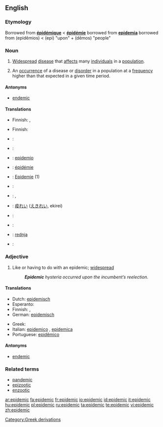 ==English==
{{wikipedia}}

===Etymology===
Borrowed from {{F.}} '''[[épidémique]]''' < '''[[épidémie]]''' borrowed from {{L.}} '''[[epidemia]]''' borrowed from {{AGr.}} '''{{polytonic|[[ἐπιδήμιος]]}}''' (epidēmios) < '''{{polytonic|[[ἐπί]]}}''' (epi) "upon" + '''{{polytonic|[[δῆμος]]}}''' (dēmos) "people"

===Noun===
{{en-noun}}

# [[widespread|Widespread]] [[disease]] that [[affect]]s many [[individual]]s in a [[population]].
# {{context|Epidemiology}} An [[occurrence]] of a disease or [[disorder]] in a population at a [[frequency]] higher than that expected in a given time period.

====Antonyms====
* [[endemic]]

====Translations====
{{trans-top|widespread disease}}
* Finnish: {{t|fi|kulkutauti}}, {{t+|fi|epidemia}}
{{trans-mid}}
{{trans-bottom}}

{{trans-top|occurrence of such disease}}
* Finnish: {{t+|fi|epidemia}} 
{{trans-mid}}
{{trans-bottom}}

{{checktrans-top}}
* {{ttbc|Czech}}: {{t+|cs|epidemie|f}}
* {{ttbc|Dutch}}: {{t+|nl|epidemie}}
* {{ttbc|Esperanto}}: [[epidemio]]
* {{ttbc|French}}: [[épidémie]]
* {{ttbc|German}}: [[Epidemie]] {{f}} (1)
* {{ttbc|Greek}}: {{t|el|επιδημία|f|sc=Grek}}
* {{ttbc|Italian}}: {{t+|it|epidemia|f}}, {{t+|it|contagio|m}}
{{trans-mid}}
* {{ttbc|Japanese}}: [[疫れい]] ([[えきれい]], ekirei)
* {{ttbc|Polish}}: {{t+|pl|epidemia}}
* {{ttbc|Portuguese}}: {{t+|pt|epidemia|f}}
* {{ttbc|Serbian}}: [[rednja]] {{f}}
* {{ttbc|Spanish}}: {{t-|es|epidemia|f}}
{{trans-bottom}}

===Adjective===
{{en-adj}}

# Like or having to do with an epidemic; [[widespread]]
#: '''''Epidemic''' hysteria occurred upon the incumbent’s reelection.''

====Translations====
{{trans-top|like an epidemic}}
* Dutch: [[epidemisch]]
* Esperanto: {{t-|eo|epidemia|xs=Esperanto}}
* Finnish: {{t-|fi|epideeminen}}, {{t|fi|kulkutaudinomainen}}
* German: [[epidemisch]]
{{trans-mid}}
* Greek: {{t|el|επιδημικός|sc=Grek}}
* Italian: [[epidemico]] {{m}}, [[epidemica]] {{f}}
* Portuguese: [[epidêmico]]
{{trans-bottom}}

====Antonyms====
* [[endemic]]

===Related terms===
* [[pandemic]]
* [[epizootic]]
* [[enzootic]]

[[Category:Greek derivations]]

[[ar:epidemic]]
[[fa:epidemic]]
[[fr:epidemic]]
[[io:epidemic]]
[[id:epidemic]]
[[it:epidemic]]
[[hu:epidemic]]
[[pl:epidemic]]
[[ru:epidemic]]
[[ta:epidemic]]
[[te:epidemic]]
[[vi:epidemic]]
[[zh:epidemic]]